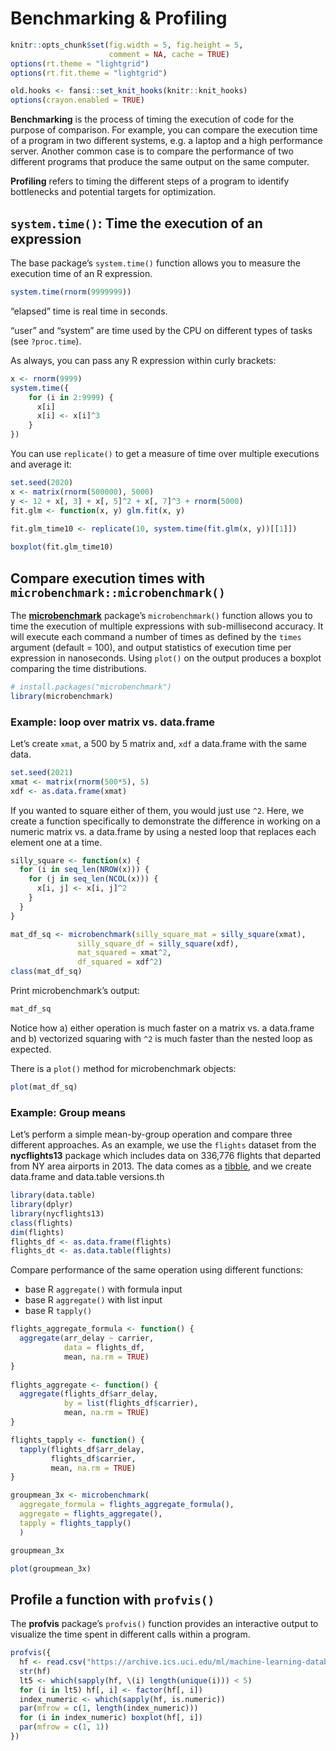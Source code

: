 # Benchmarking & Profiling {#profiling}

```r
knitr::opts_chunk$set(fig.width = 5, fig.height = 5,
                      comment = NA, cache = TRUE) 
options(rt.theme = "lightgrid")
options(rt.fit.theme = "lightgrid")
```

```r
old.hooks <- fansi::set_knit_hooks(knitr::knit_hooks)
options(crayon.enabled = TRUE)
```

**Benchmarking** is the process of timing the execution of code for the purpose of comparison. For example, you can compare the execution time of a program in two different systems, e.g. a laptop and a high performance server. Another common case is to compare the performance of two different programs that produce the same output on the same computer. 

**Profiling** refers to timing the different steps of a program to identify bottlenecks and potential targets for optimization.

## `system.time()`: Time the execution of an expression 

The base package's `system.time()` function allows you to measure the execution time of an R expression.

```r
system.time(rnorm(9999999))
```

"elapsed" time is real time in seconds.

"user" and "system" are time used by the CPU on different types of tasks (see `?proc.time`).

As always, you can pass any R expression within curly brackets:

```r
x <- rnorm(9999)
system.time({
    for (i in 2:9999) {
      x[i]
      x[i] <- x[i]^3
    }
})
```

You can use `replicate()` to get a measure of time over multiple executions and average it:

```r
set.seed(2020)
x <- matrix(rnorm(500000), 5000)
y <- 12 + x[, 3] + x[, 5]^2 + x[, 7]^3 + rnorm(5000)
fit.glm <- function(x, y) glm.fit(x, y)
    
fit.glm_time10 <- replicate(10, system.time(fit.glm(x, y))[[1]])
```

```r
boxplot(fit.glm_time10)
```

## Compare execution times with `microbenchmark::microbenchmark()`

The [**microbenchmark**](https://github.com/joshuaulrich/microbenchmark/) package's `microbenchmark()` function allows you to time the execution of multiple expressions with sub-millisecond accuracy. It will execute each command a number of times as defined by the `times` argument (default = 100), and output statistics of execution time per expression in nanoseconds. Using `plot()` on the output produces a boxplot comparing the time distributions.

```r
# install.packages("microbenchmark")
library(microbenchmark)
```

### Example: loop over matrix vs. data.frame

Let's create `xmat`, a 500 by 5 matrix and, `xdf` a data.frame with the same data.

```r
set.seed(2021)
xmat <- matrix(rnorm(500*5), 5)
xdf <- as.data.frame(xmat)
```

If you wanted to square either of them, you would just use `^2`. Here, we create a function specifically to demonstrate the difference in working on a numeric matrix
vs. a data.frame by using a nested loop that replaces each element one at a time.

```r
silly_square <- function(x) {
  for (i in seq_len(NROW(x))) {
    for (j in seq_len(NCOL(x))) {
      x[i, j] <- x[i, j]^2
    }
  }
}
```

```r
mat_df_sq <- microbenchmark(silly_square_mat = silly_square(xmat),
               silly_square_df = silly_square(xdf),
               mat_squared = xmat^2,
               df_squared = xdf^2)
class(mat_df_sq)
```

Print microbenchmark's output:

```r
mat_df_sq
```

Notice how a) either operation is much faster on a matrix vs. a data.frame and b) vectorized squaring with `^2` is much faster than the nested loop as expected.

There is a `plot()` method for microbenchmark objects:

```r
plot(mat_df_sq)
```

### Example: Group means

Let's perform a simple mean-by-group operation and compare three different approaches. As an example, we use the `flights` dataset from the **nycflights13** package which includes data on 336,776 flights that departed from NY area airports in 2013. The data comes as a [tibble](https://tibble.tidyverse.org/), and we create data.frame and data.table versions.th

```r
library(data.table)
library(dplyr)
library(nycflights13)
class(flights)
dim(flights)
flights_df <- as.data.frame(flights)
flights_dt <- as.data.table(flights)
```

Compare performance of the same operation using different functions:

* base R `aggregate()` with formula input
* base R `aggregate()` with list input
* base R `tapply()`

```r
flights_aggregate_formula <- function() {
  aggregate(arr_delay ~ carrier, 
            data = flights_df,
            mean, na.rm = TRUE)
}
  
flights_aggregate <- function() {
  aggregate(flights_df$arr_delay, 
            by = list(flights_df$carrier), 
            mean, na.rm = TRUE)
}

flights_tapply <- function() {
  tapply(flights_df$arr_delay, 
         flights_df$carrier, 
         mean, na.rm = TRUE)
}

groupmean_3x <- microbenchmark(
  aggregate_formula = flights_aggregate_formula(),
  aggregate = flights_aggregate(),
  tapply = flights_tapply()
  )
```

```r
groupmean_3x
```

```r
plot(groupmean_3x)
```

## Profile a function with `profvis()`

The **profvis** package's `profvis()` function provides an interactive output to visualize the time spent in different calls within a program.

```r
profvis({
  hf <- read.csv("https://archive.ics.uci.edu/ml/machine-learning-databases/00519/heart_failure_clinical_records_dataset.csv")
  str(hf)
  lt5 <- which(sapply(hf, \(i) length(unique(i))) < 5)
  for (i in lt5) hf[, i] <- factor(hf[, i])
  index_numeric <- which(sapply(hf, is.numeric))
  par(mfrow = c(1, length(index_numeric)))
  for (i in index_numeric) boxplot(hf[, i])
  par(mfrow = c(1, 1))
})
```
